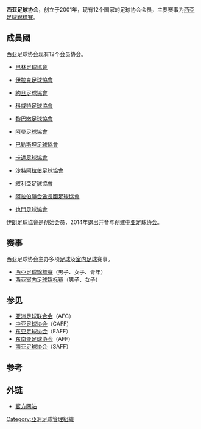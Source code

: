 {{noteTA
|T=zh-hans:西亚足球协会; zh-cn:西亚足球联合会; zh-tw:西亞足球聯盟; zh-hk:西亞足球協會;
|1=zh-hans:西亚足球协会; zh-cn:西亚足球联合会; zh-tw:西亞足球聯盟; zh-hk:西亞足球協會;
|2=zh-hans:协会; zh-tw:聯盟; zh-hk:協會;
|3=zh-hans:沙特阿拉伯;zh-hk:沙地;zh-tw:沙烏地;
|4=zh-hans:卡塔尔; zh-tw:卡達; zh-hk:卡塔爾;
|5=zh-hans:亚足联; zh-tw:亞洲足聯; zh-hk:亞洲足協;
|6=zh-hans:东亚足球协会; zh-cn:东亚足球联合会; zh-tw:東亞足球聯盟; zh-hk:東亞足球協會;
|7=zh-hans:东南亚足球协会; zh-cn:东南亚足球联合会; zh-tw:東南亞足球聯盟; zh-hk:東南亞足球協會;
|8=zh-hans:南亚足球协会; zh-cn:南亚足球联合会; zh-tw:南亞足球聯盟; zh-hk:南亞足球協會;
|9=zh-hans:中亚足球协会; zh-cn:中亚足球联合会; zh-tw:中亞足球聯盟; zh-hk:中亞足球協會;
}}
{{infobox Organization
|name             = 西亚足球协会
|original_name    = West Asian Football Federation
|image            = <!-- 檔案不存在 West_Asian_Football_Federation.PNG ，可從英文維基百科取得 -->
|image_border     = <!-- 另一个图片，用于分隔上一个参数中图片和下面各项参数 -->
|size             = <!-- 图片宽度，默认值：200px -->
|border           = <!-- 图片边框，yes为有，默认为无 -->
|caption          = <!-- 图片标题 -->
|map              = WAFF_members.png
|msize            = <!-- 地图宽度，默认值：250px -->
|mcaption         = 西亚足协会员
|abbreviation     = 西亚足协（WAFF）
|motto            = <!-- 组织宣言 -->
|formation        = 2001年5月15日
|founder          = <!-- 创始人 -->
|extinction       = <!-- 解散时间 -->
|type             = <!-- 组织类型（如：政府机构，[[非政府组织|非政府组织]]，政府间国际组织等） -->
|status           = <!-- 状态（如：临时机构，特别机构，协会，基金会等） -->
|purpose          = <!-- 组织目的（如：保护环境，促进贸易等） -->
|headquarter      = <!-- 总部地点 -->
|location         = <!-- 组织所在地 -->
|region_served    = <!-- 服务区域 -->
|membership       = <!-- 成员资格（如：个人成员，团体成员等） -->
|language         = [[阿拉伯语|阿拉伯语]]
|leader_title     = 主席
|leader_name      = {{flagicon|JOR}} [[阿里·本·侯賽因王子|阿里·本·侯賽因王子]]
|main_organ       = <!-- 主要运行机构（如：董事会，办公室等） -->
|parent_organization = [[亚洲足球联合会|亚洲足球联合会]]
|affiliations     = <!-- 附属或分支组织 -->
|num_staff        = <!-- 雇员人数 -->
|num_volunteers   = <!-- 志愿者人数 -->
|budget           = <!-- 预算 -->
|website          = {{URL|http://www.the-waff.com/}}
|remarks          = <!-- 注释 -->
}}
'''西亚足球协会'''，创立于2001年，现有12个国家的足球协会会员，主要赛事为[[西亞足球錦標賽|西亞足球錦標賽]]。

== 成員國 ==
西亚足球协会现有12个会员协会。
* {{flagicon|BHR}} [[巴林足球協會|巴林足球協會]]
* {{flagicon|IRQ}} [[伊拉克足球協會|伊拉克足球協會]]
* {{flagicon|JOR}} [[約旦足球協會|約旦足球協會]]
* {{flagicon|KUW}} [[科威特足球協會|科威特足球協會]]
* {{flagicon|LIB}} [[黎巴嫩足球協會|黎巴嫩足球協會]]
* {{flagicon|OMA}} [[阿曼足球協會|阿曼足球協會]]
* {{flagicon|PLE}} [[巴勒斯坦足球協會|巴勒斯坦足球協會]]
* {{flagicon|QAT}} [[卡達足球協會|卡達足球協會]]
* {{flagicon|KSA}} [[沙特阿拉伯足球協會|沙特阿拉伯足球協會]]
* {{flagicon|SYR}} [[敘利亞足球協會|敘利亞足球協會]]
* {{flagicon|UAE}} [[阿拉伯聯合酋長國足球協會|阿拉伯聯合酋長國足球協會]]
* {{flagicon|YEM}} [[也門足球協會|也門足球協會]]
[[伊朗足球協會|伊朗足球協會]]是创始会员，2014年退出并参与创建[[中亚足球协会|中亚足球协会]]。

== 赛事 ==
西亚足球协会主办多项[[足球|足球]]及[[室内足球|室内足球]]赛事。
* [[西亞足球錦標賽|西亞足球錦標賽]]（男子、女子、青年）
* [[西亚室内足球锦标赛|西亚室内足球锦标赛]]（男子、女子）

== 参见 ==
* [[亚洲足球联合会|亚洲足球联合会]]（AFC）
* [[中亚足球协会|中亚足球协会]]（CAFF）
* [[东亚足球协会|东亚足球协会]]（EAFF）
* [[东南亚足球协会|东南亚足球协会]]（AFF）
* [[南亚足球协会|南亚足球协会]]（SAFF）

== 参考 ==
{{reflist}}

== 外链 ==
* [http://www.the-waff.com/ 官方网站]{{Wayback|url=http://www.the-waff.com/ |date=20150102172153 }}{{ar}}{{en}}

{{AFC teams}}

[[Category:亞洲足球管理組織|Category:亞洲足球管理組織]]